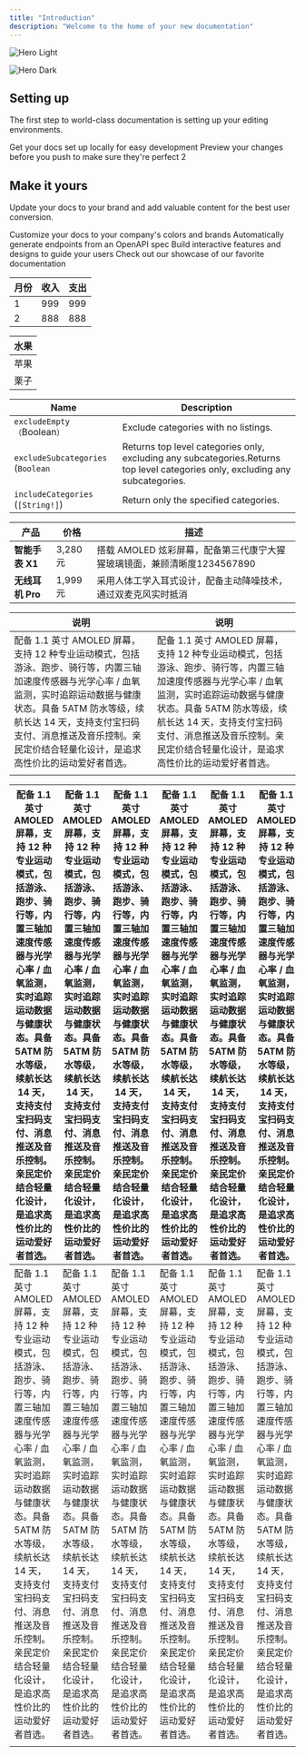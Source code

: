 ```yaml
---
title: "Introduction"
description: "Welcome to the home of your new documentation"
---
```


<img
  className="block dark:hidden"
  src="/images/hero-light.svg"
  alt="Hero Light"
/>

<img
  className="hidden dark:block"
  src="/images/hero-dark.svg"
  alt="Hero Dark"
/>

## Setting up

The first step to world-class documentation is setting up your editing environments.

<CardGroup cols="2">
  <Card title="Edit Your Docs" icon="pen-to-square" href="https://mintlify.com/docs/quickstart">
    Get your docs set up locally for easy development
  </Card>
  <Card title="Preview Changes" icon="image" href="https://mintlify.com/docs/development">
    Preview your changes before you push to make sure they're perfect
  </Card>
  <Card title="New Card" icon="sparkles">
    2
  </Card>
</CardGroup>

## Make it yours

Update your docs to your brand and add valuable content for the best user conversion.

<CardGroup cols="2">
  <Card title="Customize Style" icon="palette" href="https://mintlify.com/docs/settings/global">
    Customize your docs to your company's colors and brands
  </Card>
  <Card title="Reference APIs" icon="code" href="https://mintlify.com/docs/api-playground/openapi">
    Automatically generate endpoints from an OpenAPI spec
  </Card>
  <Card title="Add Components" icon="screwdriver-wrench" href="https://mintlify.com/docs/components/accordion">
    Build interactive features and designs to guide your users
  </Card>
  <Card title="Get Inspiration" icon="stars" href="https://mintlify.com/customers">
    Check out our showcase of our favorite documentation
  </Card>
</CardGroup>

| 月份 | 收入  | 支出  |
| --- | --- | --- |
| 1  | 999 | 999 |
| 2  | 888 | 888 |

| 水果 |
| --- |
| 苹果 |
| 栗子 |

| Name                              | Description                                                                                                                    |
| --------------------------------- | ------------------------------------------------------------------------------------------------------------------------------ |
| `excludeEmpty（`Boolean`）`         | Exclude categories with no listings.                                                                                           |
| `excludeSubcategories` (`Boolean` | Returns top level categories only, excluding any subcategories.Returns top level categories only, excluding any subcategories. |
| `includeCategories` (`[String!]`) | Return only the specified categories.                                                                                          |

| 产品           | 价格      | 描述                                            |
| ------------ | ------- | --------------------------------------------- |
| **智能手表 X1**  | 3,280 元 | 搭载 AMOLED 炫彩屏幕，配备第三代康宁大猩猩玻璃镜面，兼顾清晰度1234567890 |
| **无线耳机 Pro** | 1,999 元 | 采用人体工学入耳式设计，配备主动降噪技术，通过双麦克风实时抵消               |

| 说明                                                                                                                                                         | 说明                                                                                                                                                         |
| ---------------------------------------------------------------------------------------------------------------------------------------------------------- | ---------------------------------------------------------------------------------------------------------------------------------------------------------- |
| 配备 1.1 英寸 AMOLED 屏幕，支持 12 种专业运动模式，包括游泳、跑步、骑行等，内置三轴加速度传感器与光学心率 / 血氧监测，实时追踪运动数据与健康状态。具备 5ATM 防水等级，续航长达 14 天，支持支付宝扫码支付、消息推送及音乐控制。亲民定价结合轻量化设计，是追求高性价比的运动爱好者首选。 | 配备 1.1 英寸 AMOLED 屏幕，支持 12 种专业运动模式，包括游泳、跑步、骑行等，内置三轴加速度传感器与光学心率 / 血氧监测，实时追踪运动数据与健康状态。具备 5ATM 防水等级，续航长达 14 天，支持支付宝扫码支付、消息推送及音乐控制。亲民定价结合轻量化设计，是追求高性价比的运动爱好者首选。 |
|                                                                                                                                                            |                                                                                                                                                            |

| 配备 1.1 英寸 AMOLED 屏幕，支持 12 种专业运动模式，包括游泳、跑步、骑行等，内置三轴加速度传感器与光学心率 / 血氧监测，实时追踪运动数据与健康状态。具备 5ATM 防水等级，续航长达 14 天，支持支付宝扫码支付、消息推送及音乐控制。亲民定价结合轻量化设计，是追求高性价比的运动爱好者首选。 | 配备 1.1 英寸 AMOLED 屏幕，支持 12 种专业运动模式，包括游泳、跑步、骑行等，内置三轴加速度传感器与光学心率 / 血氧监测，实时追踪运动数据与健康状态。具备 5ATM 防水等级，续航长达 14 天，支持支付宝扫码支付、消息推送及音乐控制。亲民定价结合轻量化设计，是追求高性价比的运动爱好者首选。 | 配备 1.1 英寸 AMOLED 屏幕，支持 12 种专业运动模式，包括游泳、跑步、骑行等，内置三轴加速度传感器与光学心率 / 血氧监测，实时追踪运动数据与健康状态。具备 5ATM 防水等级，续航长达 14 天，支持支付宝扫码支付、消息推送及音乐控制。亲民定价结合轻量化设计，是追求高性价比的运动爱好者首选。 | 配备 1.1 英寸 AMOLED 屏幕，支持 12 种专业运动模式，包括游泳、跑步、骑行等，内置三轴加速度传感器与光学心率 / 血氧监测，实时追踪运动数据与健康状态。具备 5ATM 防水等级，续航长达 14 天，支持支付宝扫码支付、消息推送及音乐控制。亲民定价结合轻量化设计，是追求高性价比的运动爱好者首选。 | 配备 1.1 英寸 AMOLED 屏幕，支持 12 种专业运动模式，包括游泳、跑步、骑行等，内置三轴加速度传感器与光学心率 / 血氧监测，实时追踪运动数据与健康状态。具备 5ATM 防水等级，续航长达 14 天，支持支付宝扫码支付、消息推送及音乐控制。亲民定价结合轻量化设计，是追求高性价比的运动爱好者首选。 | 配备 1.1 英寸 AMOLED 屏幕，支持 12 种专业运动模式，包括游泳、跑步、骑行等，内置三轴加速度传感器与光学心率 / 血氧监测，实时追踪运动数据与健康状态。具备 5ATM 防水等级，续航长达 14 天，支持支付宝扫码支付、消息推送及音乐控制。亲民定价结合轻量化设计，是追求高性价比的运动爱好者首选。 | 配备 1.1 英寸 AMOLED 屏幕，支持 12 种专业运动模式，包括游泳、跑步、骑行等，内置三轴加速度传感器与光学心率 / 血氧监测，实时追踪运动数据与健康状态。具备 5ATM 防水等级，续航长达 14 天，支持支付宝扫码支付、消息推送及音乐控制。亲民定价结合轻量化设计，是追求高性价比的运动爱好者首选。 | 配备 1.1 英寸 AMOLED 屏幕，支持 12 种专业运动模式，包括游泳、跑步、骑行等，内置三轴加速度传感器与光学心率 / 血氧监测， | 配备 1.1 英寸 AMOLED 屏幕，支持 12 种专业运动模式，包括游泳、跑步、骑行等，内置三轴加速度传感器与光学心率 / 血氧监测， | 配备 1.1 英寸 AMOLED 屏幕，支持 12 种专业运动模式，包括游泳、跑步、骑行等，内置三轴加速度传感器与光学心率 / 血氧监测， | 配备 1.1 英寸 AMOLED 屏幕，支持 12 种专业运动模式，包括游泳、跑步、骑行等，内置三轴加速度传感器与光学心率 / 血氧监测，实时追踪运动数据与健康状态。具备 5ATM 防水等级，续航长达 14 天，支持支付宝扫码支付、消息推送及音乐控制。亲民定价结合轻量化设计，是追求高性价比的运动爱好者首选。 |
| ---------------------------------------------------------------------------------------------------------------------------------------------------------- | ---------------------------------------------------------------------------------------------------------------------------------------------------------- | ---------------------------------------------------------------------------------------------------------------------------------------------------------- | ---------------------------------------------------------------------------------------------------------------------------------------------------------- | ---------------------------------------------------------------------------------------------------------------------------------------------------------- | ---------------------------------------------------------------------------------------------------------------------------------------------------------- | ---------------------------------------------------------------------------------------------------------------------------------------------------------- | --------------------------------------------------------------------- | --------------------------------------------------------------------- | --------------------------------------------------------------------- | ---------------------------------------------------------------------------------------------------------------------------------------------------------- |
| 配备 1.1 英寸 AMOLED 屏幕，支持 12 种专业运动模式，包括游泳、跑步、骑行等，内置三轴加速度传感器与光学心率 / 血氧监测，实时追踪运动数据与健康状态。具备 5ATM 防水等级，续航长达 14 天，支持支付宝扫码支付、消息推送及音乐控制。亲民定价结合轻量化设计，是追求高性价比的运动爱好者首选。 | 配备 1.1 英寸 AMOLED 屏幕，支持 12 种专业运动模式，包括游泳、跑步、骑行等，内置三轴加速度传感器与光学心率 / 血氧监测，实时追踪运动数据与健康状态。具备 5ATM 防水等级，续航长达 14 天，支持支付宝扫码支付、消息推送及音乐控制。亲民定价结合轻量化设计，是追求高性价比的运动爱好者首选。 | 配备 1.1 英寸 AMOLED 屏幕，支持 12 种专业运动模式，包括游泳、跑步、骑行等，内置三轴加速度传感器与光学心率 / 血氧监测，实时追踪运动数据与健康状态。具备 5ATM 防水等级，续航长达 14 天，支持支付宝扫码支付、消息推送及音乐控制。亲民定价结合轻量化设计，是追求高性价比的运动爱好者首选。 | 配备 1.1 英寸 AMOLED 屏幕，支持 12 种专业运动模式，包括游泳、跑步、骑行等，内置三轴加速度传感器与光学心率 / 血氧监测，实时追踪运动数据与健康状态。具备 5ATM 防水等级，续航长达 14 天，支持支付宝扫码支付、消息推送及音乐控制。亲民定价结合轻量化设计，是追求高性价比的运动爱好者首选。 | 配备 1.1 英寸 AMOLED 屏幕，支持 12 种专业运动模式，包括游泳、跑步、骑行等，内置三轴加速度传感器与光学心率 / 血氧监测，实时追踪运动数据与健康状态。具备 5ATM 防水等级，续航长达 14 天，支持支付宝扫码支付、消息推送及音乐控制。亲民定价结合轻量化设计，是追求高性价比的运动爱好者首选。 | 配备 1.1 英寸 AMOLED 屏幕，支持 12 种专业运动模式，包括游泳、跑步、骑行等，内置三轴加速度传感器与光学心率 / 血氧监测，实时追踪运动数据与健康状态。具备 5ATM 防水等级，续航长达 14 天，支持支付宝扫码支付、消息推送及音乐控制。亲民定价结合轻量化设计，是追求高性价比的运动爱好者首选。 | 配备 1.1 英寸 AMOLED 屏幕，支持 12 种专业运动模式，包括游泳、跑步、骑行等，内置三轴加速度传感器与光学心率 / 血氧监测，实时追踪运动数据与健康状态。具备 5ATM 防水等级，续航长达 14 天，支持支付宝扫码支付、消息推送及音乐控制。亲民定价结合轻量化设计，是追求高性价比的运动爱好者首选。 | 配备 1.1 英寸 AMOLED 屏幕，支持 12 种专业运动模式，包括游泳、跑步、骑行等，内置三轴加速度传感器与光学心率 / 血氧监测， | 配备 1.1 英寸 AMOLED 屏幕，支持 12 种专业运动模式，包括游泳、跑步、骑行等，内置三轴加速度传感器与光学心率 / 血氧监测， | 配备 1.1 英寸 AMOLED 屏幕，支持 12 种专业运动模式，包括游泳、跑步、骑行等，内置三轴加速度传感器与光学心率 / 血氧监测， | 配备 1.1 英寸 AMOLED 屏幕，支持 12 种专业运动模式，包括游泳、跑步、骑行等，内置三轴加速度传感器与光学心率 / 血氧监测，实时追踪运动数据与健康状态。具备 5ATM 防水等级，续航长达 14 天，支持支付宝扫码支付、消息推送及音乐控制。亲民定价结合轻量化设计，是追求高性价比的运动爱好者首选。 |
|                                                                                                                                                            |                                                                                                                                                            |                                                                                                                                                            |                                                                                                                                                            |                                                                                                                                                            |                                                                                                                                                            |                                                                                                                                                            |                                                                       |                                                                       |                                                                       |                                                                                                                                                            |